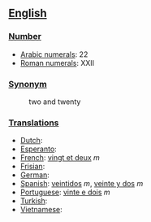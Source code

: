 == [[English]] ==

=== [[Number]] ===

*[[w:Arabic Numerals|Arabic numerals]]: 22
*[[w:Roman numerals|Roman numerals]]: XXII

=== [[Synonym]] ===
:two and twenty

=== [[Translations]] ===

*[[Dutch]]:
*[[Esperanto]]:
*[[French]]: [[vingt et deux]] ''m''
*[[Frisian]]:
*[[German]]:
*[[Spanish]]: [[veintidos]] ''m'', [[veinte y dos]] ''m''
*[[Portuguese]]: [[vinte e dois]] ''m''
*[[Turkish]]:
*[[Vietnamese]]: